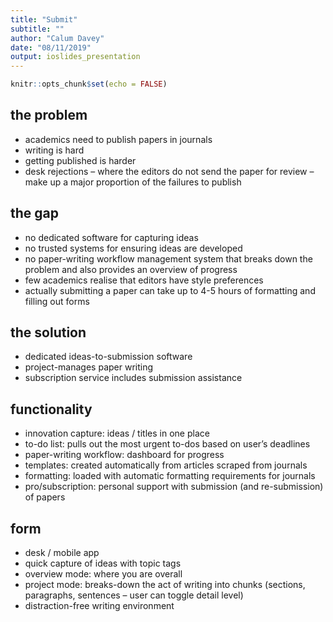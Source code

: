 ```yaml
---
title: "Submit"
subtitle: ""
author: "Calum Davey"
date: "08/11/2019"
output: ioslides_presentation
---
```


```r
knitr::opts_chunk$set(echo = FALSE)
```

## the problem

- academics need to publish papers in journals 
- writing is hard 
- getting published is harder 
- desk rejections -- where the editors do not send the paper for review -- make up a major proportion of the failures to publish 

## the gap  

- no dedicated software for capturing ideas 
- no trusted systems for ensuring ideas are developed 
- no paper-writing workflow management system that breaks down the problem and also provides an overview of progress 
- few academics realise that editors have style preferences 
- actually submitting a paper can take up to 4-5 hours of formatting and filling out forms 

## the solution 

- dedicated ideas-to-submission software
- project-manages paper writing 
- subscription service includes submission assistance 

## functionality

- innovation capture: ideas / titles in one place 
- to-do list: pulls out the most urgent to-dos based on user's deadlines 
- paper-writing workflow: dashboard for progress 
- templates: created automatically from articles scraped from journals 
- formatting: loaded with automatic formatting requirements for journals 
- pro/subscription: personal support with submission (and re-submission) of papers

## form 

- desk / mobile app 
- quick capture of ideas with topic tags 
- overview mode: where you are overall  
- project mode: breaks-down the act of writing into chunks (sections, paragraphs, sentences -- user can toggle detail level)
- distraction-free writing environment 


